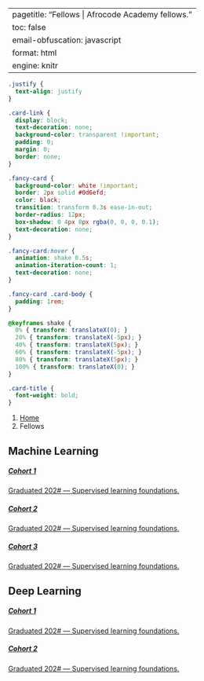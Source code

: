 
---
pagetitle: "Fellows | Afrocode Academy fellows."
toc: false
email-obfuscation: javascript
format: html
engine: knitr
---
```css
.justify {
  text-align: justify
}

.card-link {
  display: block;
  text-decoration: none;
  background-color: transparent !important;
  padding: 0;
  margin: 0;
  border: none;
}

.fancy-card {
  background-color: white !important;
  border: 2px solid #0d6efd;
  color: black;
  transition: transform 0.3s ease-in-out;
  border-radius: 12px;
  box-shadow: 0 4px 8px rgba(0, 0, 0, 0.1);
  text-decoration: none;
}

.fancy-card:hover {
  animation: shake 0.5s;
  animation-iteration-count: 1;
  text-decoration: none;
}

.fancy-card .card-body {
  padding: 1rem;
}

@keyframes shake {
  0% { transform: translateX(0); }
  20% { transform: translateX(-5px); }
  40% { transform: translateX(5px); }
  60% { transform: translateX(-5px); }
  80% { transform: translateX(5px); }
  100% { transform: translateX(0); }
}

.card-title {
  font-weight: bold;
}
```

```{=html}
<nav aria-label="breadcrumb">
  <ol class="breadcrumb">
    <li class="breadcrumb-item"><a href="index.html">Home</a></li>
    <li class="breadcrumb-item active" aria-current="page">Fellows</li>
  </ol>
</nav>
```

::: {.justify}

## Machine Learning
```{=html}
<div class="row row-cols-1 row-cols-sm-1 row-cols-md-2 row-cols-lg-3 g-4 mb-4">
  <div class="col">
    <a href="./fellows-ml-1.html" class="card-link">
      <div class="card h-100 fancy-card">
        <div class="card-body">
          <h5 class="card-title">Cohort 1</h5>
          <p class="card-text">Graduated 202# — Supervised learning foundations.</p>
        </div>
      </div>
    </a>
  </div>
  <div class="col">
    <a href="./fellows-ml-2.html" class="card-link">
      <div class="card h-100 fancy-card">
        <div class="card-body">
          <h5 class="card-title">Cohort 2</h5>
          <p class="card-text">Graduated 202# — Supervised learning foundations.</p>
        </div>
      </div>
    </a>
  </div>
  <div class="col">
    <a href="./fellows-ml-3.html" class="card-link">
      <div class="card h-100 fancy-card">
        <div class="card-body">
          <h5 class="card-title">Cohort 3</h5>
          <p class="card-text">Graduated 202# — Supervised learning foundations.</p>
        </div>
      </div>
    </a>
  </div>
</div>

```

## Deep Learning
```{=html}
<div class="row row-cols-1 row-cols-md-3 g-4 mb-4">
  <div class="col">
    <a href="./fellows-dl-1.html" class="card-link">
      <div class="card h-100 fancy-card">
        <div class="card-body">
          <h5 class="card-title">Cohort 1</h5>
          <p class="card-text">Graduated 202# &mdash; Supervised learning foundations.</p>
        </div>
      </div>
    </a>
  </div>
  <div class="col">
    <a href="./fellows-dl-2.html" class="card-link">
      <div class="card h-100 fancy-card">
        <div class="card-body">
          <h5 class="card-title">Cohort 2</h5>
          <p class="card-text">Graduated 202# &mdash; Supervised learning foundations.</p>
        </div>
      </div>
    </a>
  </div>
</div>
```
:::
